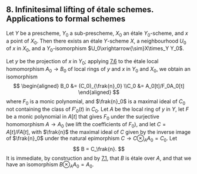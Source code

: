 ## 8. Infinitesimal lifting of étale schemes. Applications to formal schemes {#I.8}

::: {.itenv #I.8.1 title="Proposition 8.1"}
Let $Y$ be a prescheme, $Y_0$ a sub-prescheme, $X_0$ an étale $Y_0$-scheme, and $x$ a point of $X_0$.
Then there exists an étale $Y$-scheme $X$, a neighbourhood $U_0$ of $x$ in $X_0$, and a $Y_0$-isomorphism $U_0\xrightarrow{\sim}X\times_Y Y_0$.
:::

\oldpage{14}

::: {.proof}
Let $y$ be the projection of $x$ in $Y_0$;
applying [7.6](#I.7.6) to the étale local homomorphism $A_0\to B_0$ of local rings of $y$ and $x$ in $Y_0$ and $X_0$, we obtain an isomorphism
$$
  \begin{aligned}
    B_0 &= (C_0)_{\frak{n}_0}
  \\C_0 &= A_0[t]/F_0A_0[t]
  \end{aligned}
$$
where $F_0$ is a monic polynomial, and $\frak{n}_0$ is a maximal ideal of $C_0$ not containing the class of $F'_0(t)$ in $C_0$.
Let $A$ be the local ring of $y$ in $Y$, let $F$ be a monic polynomial in $A[t]$ that gives $F_0$ under the surjective homomorphism $A\to A_0$ (we lift the coefficients of $F_0$), and let $C=A[t]/FA[t]$, with $\frak{n}$ the maximal ideal of $C$ given by the inverse image of $\frak{n}_0$ under the natural epimorphism $C\to C\otimes_A A_0=C_0$.
Let
$$
  B = C_\frak{n}.
$$
It is immediate, by construction and by [7.1](#I.7.1), that $B$ is étale over $A$, and that we have an isomorphism $B\otimes_A A_0=A_0$. 
:::

